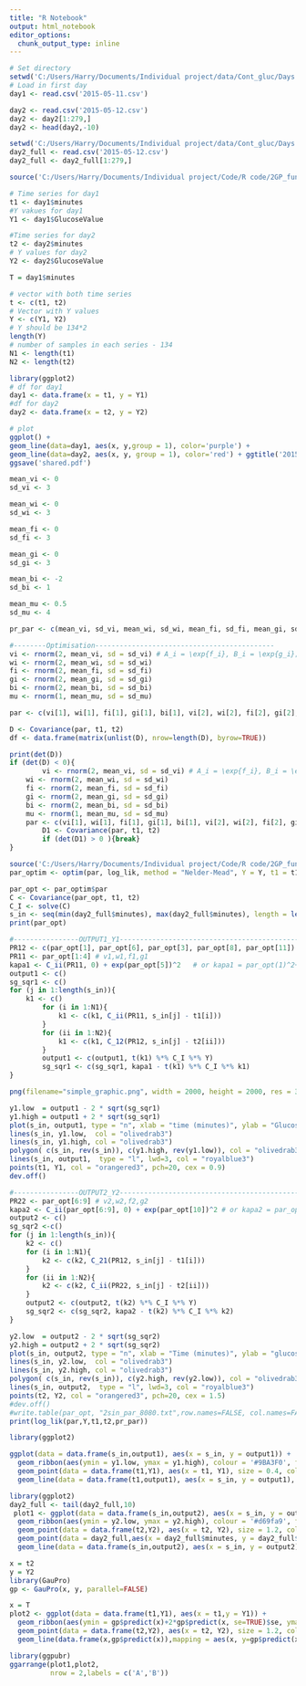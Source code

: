 ```yaml
---
title: "R Notebook"
output: html_notebook
editor_options: 
  chunk_output_type: inline
---
```



```r
# Set directory
setwd('C:/Users/Harry/Documents/Individual project/data/Cont_gluc/Days')
# Load in first day
day1 <- read.csv('2015-05-11.csv')

day2 <- read.csv('2015-05-12.csv')
day2 <- day2[1:279,]
day2 <- head(day2,-10)

```


```r
setwd('C:/Users/Harry/Documents/Individual project/data/Cont_gluc/Days')
day2_full <- read.csv('2015-05-12.csv')
day2_full <- day2_full[1:279,]
```


```r
source('C:/Users/Harry/Documents/Individual project/Code/R code/2GP_functions.R')
```



```r
# Time series for day1
t1 <- day1$minutes
#Y vakues for day1
Y1 <- day1$GlucoseValue

#Time series for day2
t2 <- day2$minutes
# Y values for day2
Y2 <- day2$GlucoseValue

T = day1$minutes
```


```r
# vector with both time series 
t <- c(t1, t2)
# Vector with Y values
Y <- c(Y1, Y2)
# Y should be 134*2
length(Y)
# number of samples in each series - 134
N1 <- length(t1)
N2 <- length(t2)
```

```r
library(ggplot2)
# df for day1
day1 <- data.frame(x = t1, y = Y1)
#df for day2
day2 <- data.frame(x = t2, y = Y2)

# plot
ggplot() + 
geom_line(data=day1, aes(x, y,group = 1), color='purple') + 
geom_line(data=day2, aes(x, y, group = 1), color='red') + ggtitle('2015-05-11 and 2015-05-12 Continous monitoring glucose data') + xlab('Time (minutes)') + ylab('Glucose Value')
ggsave('shared.pdf')
```

```r
mean_vi <- 0
sd_vi <- 3

mean_wi <- 0
sd_wi <- 3

mean_fi <- 0
sd_fi <- 3

mean_gi <- 0
sd_gi <- 3

mean_bi <- -2
sd_bi <- 1

mean_mu <- 0.5
sd_mu <- 4

pr_par <- c(mean_vi, sd_vi, mean_wi, sd_wi, mean_fi, sd_fi, mean_gi, sd_gi, mean_bi, sd_bi, mean_mu, sd_mu)
```

```r
#--------Optimisation--------------------------------------------
vi <- rnorm(2, mean_vi, sd = sd_vi) # A_i = \exp{f_i}, B_i = \exp{g_i}; \sigma_i = \exp{\beta_i}, so I will need to square it later
wi <- rnorm(2, mean_wi, sd = sd_wi)
fi <- rnorm(2, mean_fi, sd = sd_fi)
gi <- rnorm(2, mean_gi, sd = sd_gi)
bi <- rnorm(2, mean_bi, sd = sd_bi)
mu <- rnorm(1, mean_mu, sd = sd_mu)

par <- c(vi[1], wi[1], fi[1], gi[1], bi[1], vi[2], wi[2], fi[2], gi[2], bi[2], mu) #parameters to estimate; [v1 w1 f1 g1 Beta1 v2 w2 f2 g2 Beta2 mu];
```

```r
D <- Covariance(par, t1, t2)
df <- data.frame(matrix(unlist(D), nrow=length(D), byrow=TRUE))
```


```r
print(det(D))
if (det(D) < 0){ 
    	vi <- rnorm(2, mean_vi, sd = sd_vi) # A_i = \exp{f_i}, B_i = \exp{g_i}; \sigma_i = \exp{\beta_i}, so I will need to square it later
	wi <- rnorm(2, mean_wi, sd = sd_wi)
	fi <- rnorm(2, mean_fi, sd = sd_fi)
	gi <- rnorm(2, mean_gi, sd = sd_gi)
	bi <- rnorm(2, mean_bi, sd = sd_bi)
	mu <- rnorm(1, mean_mu, sd = sd_mu)
	par <- c(vi[1], wi[1], fi[1], gi[1], bi[1], vi[2], wi[2], fi[2], gi[2], bi[2], mu)
    	D1 <- Covariance(par, t1, t2)
    	if (det(D1) > 0 ){break}
}
```

```r
source('C:/Users/Harry/Documents/Individual project/Code/R code/2GP_functions.R')
par_optim <- optim(par, log_lik, method = "Nelder-Mead", Y = Y, t1 = t1, t2 = t2, prior = pr_par)
```

```r
par_opt <- par_optim$par
C <- Covariance(par_opt, t1, t2)
C_I <- solve(C)
s_in <- seq(min(day2_full$minutes), max(day2_full$minutes), length = length(day2_full$minutes))
print(par_opt)
```

```r
#----------------OUTPUT1_Y1------------------------------------------------------------------------
PR12 <- c(par_opt[1], par_opt[6], par_opt[3], par_opt[8], par_opt[11]) #v1 v2 f1 f2 mu
PR11 <- par_opt[1:4] # v1,w1,f1,g1
kapa1 <- C_ii(PR11, 0) + exp(par_opt[5])^2   # or kapa1 = par_opt(1)^2+par_opt(2)^2+exp(par_opt(5))^2   #v_1^2 + w_1^2 + sigma_1^2
output1 <- c()
sg_sqr1 <- c()
for (j in 1:length(s_in)){
	k1 <- c()
        for (i in 1:N1){
            k1 <- c(k1, C_ii(PR11, s_in[j] - t1[i]))
        }
        for (ii in 1:N2){
            k1 <- c(k1, C_12(PR12, s_in[j] - t2[ii]))
        }
        output1 <- c(output1, t(k1) %*% C_I %*% Y)
        sg_sqr1 <- c(sg_sqr1, kapa1 - t(k1) %*% C_I %*% k1)
}

png(filename="simple_graphic.png", width = 2000, height = 2000, res = 350)

y1.low  = output1 - 2 * sqrt(sg_sqr1)
y1.high = output1 + 2 * sqrt(sg_sqr1)
plot(s_in, output1, type = "n", xlab = "time (minutes)", ylab = "Glucose value",  cex.lab=1.5, cex.axis=1.5)
lines(s_in, y1.low,  col = "olivedrab3")
lines(s_in, y1.high, col = "olivedrab3")
polygon( c(s_in, rev(s_in)), c(y1.high, rev(y1.low)), col = "olivedrab3", border = NA)
lines(s_in, output1,  type = "l", lwd=3, col = "royalblue3")
points(t1, Y1, col = "orangered3", pch=20, cex = 0.9)
dev.off()
```

```r
#----------------OUTPUT2_Y2-------------------------------------------------------------------------
PR22 <- par_opt[6:9] # v2,w2,f2,g2
kapa2 <- C_ii(par_opt[6:9], 0) + exp(par_opt[10])^2 # or kapa2 = par_opt(6)^2+par_opt(7)^2+exp(par_opt(10))^2;
output2 <- c()
sg_sqr2 <-c()
for (j in 1:length(s_in)){
    k2 <- c()
    for (i in 1:N1){
        k2 <- c(k2, C_21(PR12, s_in[j] - t1[i]))
    }
    for (ii in 1:N2){
        k2 <- c(k2, C_ii(PR22, s_in[j] - t2[ii]))
    }
    output2 <- c(output2, t(k2) %*% C_I %*% Y)
    sg_sqr2 <- c(sg_sqr2, kapa2 - t(k2) %*% C_I %*% k2)
}

y2.low  = output2 - 2 * sqrt(sg_sqr2)
y2.high = output2 + 2 * sqrt(sg_sqr2)
plot(s_in, output2, type = "n", xlab = "Time (minutes)", ylab = "glucose value",  cex.lab=1.5, cex.axis=1.5)
lines(s_in, y2.low,  col = "olivedrab3")
lines(s_in, y2.high, col = "olivedrab3")
polygon( c(s_in, rev(s_in)), c(y2.high, rev(y2.low)), col = "olivedrab3", border = NA)
lines(s_in, output2,  type = "l", lwd=3, col = "royalblue3")
points(t2, Y2, col = "orangered3", pch=20, cex = 1.5)
#dev.off()
#write.table(par_opt, "2sin_par_8080.txt",row.names=FALSE, col.names=FALSE)
print(log_lik(par,Y,t1,t2,pr_par))
```

```r
library(ggplot2)

ggplot(data = data.frame(s_in,output1), aes(x = s_in, y = output1)) + 
  geom_ribbon(aes(ymin = y1.low, ymax = y1.high), colour = '#9BA3F0', fill = '#9BA3F0', alpha = 0.6, size = 0.1) +
  geom_point(data = data.frame(t1,Y1), aes(x = t1, Y1), size = 0.4, colour = 'red') +
  geom_line(data = data.frame(t1,output1), aes(x = s_in, y = output1), colour = 'green', alpha = 0.8, size = 0.4) + xlab('Time (Minutes)') + ylab('Glucose Value')
```
```r
library(ggplot2)
day2_full <- tail(day2_full,10)
 plot1 <- ggplot(data = data.frame(s_in,output2), aes(x = s_in, y = output2)) + 
  geom_ribbon(aes(ymin = y2.low, ymax = y2.high), colour = '#d69fa9', fill = '#d69fa9', alpha = 0.6, size = 0.1) +
  geom_point(data = data.frame(t2,Y2), aes(x = t2, Y2), size = 1.2, colour = 'red') +
  geom_point(data = day2_full,aes(x = day2_full$minutes, y = day2_full$GlucoseValue), size = 1.2, colour= '#05a150') +
  geom_line(data = data.frame(s_in,output2), aes(x = s_in, y = output2), colour = '#870c23', alpha = 0.8, size = 1) + xlab('Time (Minutes)') + ylab('Glucose Value') + ggtitle('Multiple Output Final 10 Predictions 2015/05/12') + theme(panel.border = element_rect(colour = "#207a52", fill=NA, size=2))
```



```r
x = t2
y = Y2
library(GauPro)
gp <- GauPro(x, y, parallel=FALSE)
```

```r
x = T
plot2 <- ggplot(data = data.frame(t1,Y1), aes(x = t1,y = Y1)) + 
  geom_ribbon(aes(ymin = gp$predict(x)+2*gp$predict(x, se=TRUE)$se, ymax = gp$predict(x)-2*gp$predict(x, se=TRUE)$se),colour = '#d69fa9', fill = '#d69fa9', alpha = 0.6, size = 0.1) +
  geom_point(data = data.frame(t2,Y2), aes(x = t2, Y2), size = 1.2, colour = 'red') +
  geom_line(data.frame(x,gp$predict(x)),mapping = aes(x, y=gp$predict(x) ),colour = '#870c23', alpha = 0.8, size = 1) + geom_point(data = day2_full,aes(x = day2_full$minutes, y = day2_full$GlucoseValue), size = 1.2, colour= '#05a150')  + xlab('Time (minutes)') + ylab('Glucose value') + ggtitle('Single Output Final 10 Predictions 2015/05/12') + theme(panel.border = element_rect(colour = "#381fab", fill=NA, size=2))
```

```r
library(ggpubr)
ggarrange(plot1,plot2,
          nrow = 2,labels = c('A','B'))
```

